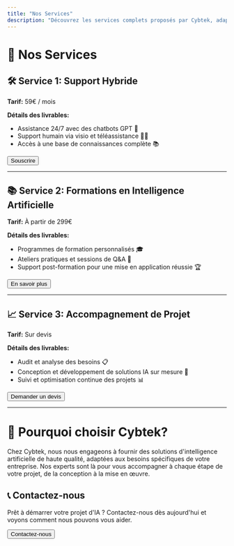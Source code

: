 ```yaml
---
title: "Nos Services"
description: "Découvrez les services complets proposés par Cybtek, adaptés à vos besoins en intelligence artificielle."
---
```



# 🚀 Nos Services

## 🛠️ Service 1: Support Hybride

**Tarif:** 59€ / mois

**Détails des livrables:**
- Assistance 24/7 avec des chatbots GPT 🤖
- Support humain via visio et téléassistance 👨‍💻
- Accès à une base de connaissances complète 📚

<Button href="/contact" variant="primary">Souscrire</Button>

---

## 📚 Service 2: Formations en Intelligence Artificielle

**Tarif:** À partir de 299€

**Détails des livrables:**
- Programmes de formation personnalisés 🎓
- Ateliers pratiques et sessions de Q&A 💬
- Support post-formation pour une mise en application réussie 🏆

<Button href="/contact" variant="primary">En savoir plus</Button>

---

## 📈 Service 3: Accompagnement de Projet

**Tarif:** Sur devis

**Détails des livrables:**
- Audit et analyse des besoins 📋
- Conception et développement de solutions IA sur mesure 🔧
- Suivi et optimisation continue des projets 📊

<Button href="/contact" variant="primary">Demander un devis</Button>

---

# 🤝 Pourquoi choisir Cybtek?

Chez Cybtek, nous nous engageons à fournir des solutions d'intelligence artificielle de haute qualité, adaptées aux besoins spécifiques de votre entreprise. Nos experts sont là pour vous accompagner à chaque étape de votre projet, de la conception à la mise en œuvre.

## 📞 Contactez-nous

Prêt à démarrer votre projet d'IA ? Contactez-nous dès aujourd'hui et voyons comment nous pouvons vous aider.

<Button href="/contact" variant="primary">Contactez-nous</Button>

